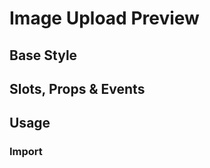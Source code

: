 
<Meta of={DtRecipeImageUploadPreviewStories}/>

# Image Upload Preview

## Base Style

<Canvas of={DtRecipeImageUploadPreviewStories.Default} />

## Slots, Props & Events

<Controls />

## Usage

### Import

```jsx
import { DtRecipeImageUploadPreview } from '@dialpad/dialtone-vue';
```
